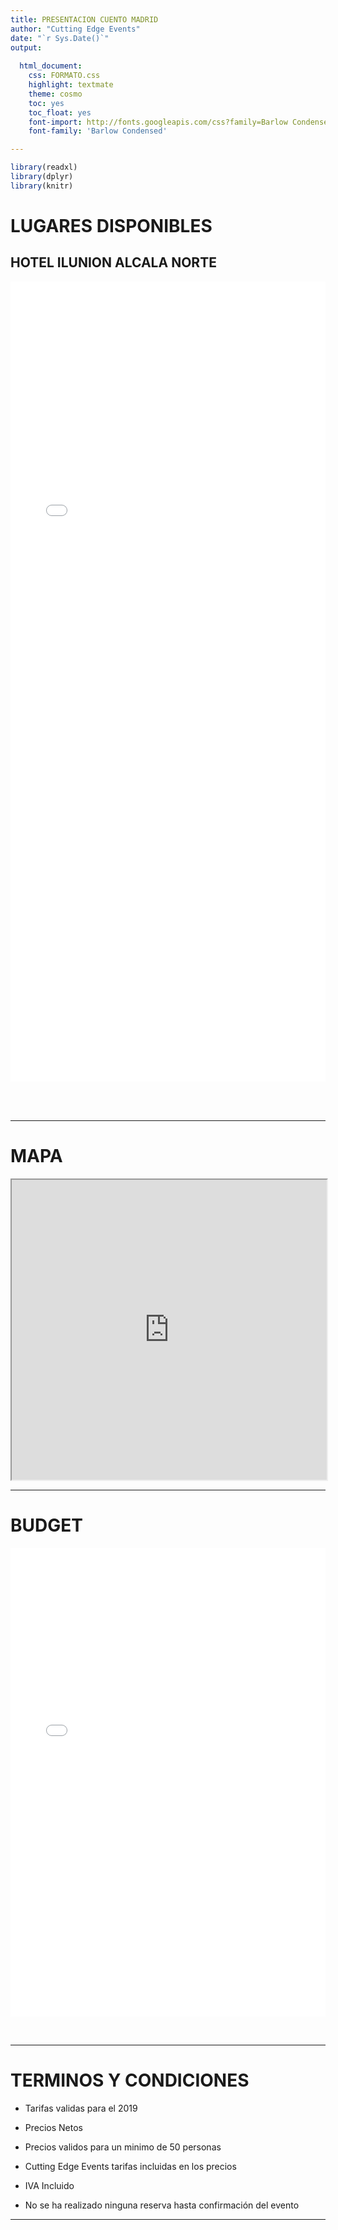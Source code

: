 ```yaml
---
title: PRESENTACION CUENTO MADRID 
author: "Cutting Edge Events"
date: "`r Sys.Date()`"
output:
  
  html_document:
    css: FORMATO.css
    highlight: textmate
    theme: cosmo
    toc: yes
    toc_float: yes
    font-import: http://fonts.googleapis.com/css?family=Barlow Condensed
    font-family: 'Barlow Condensed'

---
```


<style>
.list-group-item.active, .list-group-item.active:focus, .list-group-item.active:hover {
    background-color: #EA5933;
}
</style>

<style>
.nav>li>a {
    position: relative;
    display: block;
    padding: 10px 15px;
    color: #EA5933;
    font-weight: bold;
}
.nav-pills>li.active>a, .nav-pills>li.active>a:hover, .nav-pills>li.active>a:focus {
    color: white;
    background-color: #EA5933;
}
</style>


<script> 
    $(document).ready(function() { 
    $head = $('#header'); 
    $head.prepend('<A href = https://www.cuttingedge-events.com><img src ="CUTTLOGO.svg" width="200" vspace="50" align="right"></A>') 
    }); 
</script> 



```r
library(readxl)
library(dplyr)
library(knitr)
```

# LUGARES DISPONIBLES 

## HOTEL ILUNION ALCALA NORTE

<iframe src="Ilunion Alcala Norte/Alcala Norte.html" frameborder="0" width="100%" height="1280" scrolling="no"></iframe>

</br>
</br>


*****

# MAPA

<iframe src="https://www.google.com/maps/d/embed?mid=1xrJXPW8dbzzoyLfaM_e0ecEAgfIrgmd1" width="100%" height="480"></iframe>


*****

# BUDGET 


<iframe src="BUDGETMIASTENIAMADRID.html" frameborder="0" width="100%" height="750" scrolling="no"></iframe>

</br>





*****

# TERMINOS Y CONDICIONES

  * Tarifas validas para el 2019 
  
  * Precios Netos
  
  * Precios validos para un minimo de 50 personas 
  
  * Cutting Edge Events tarifas incluidas en los precios 
  
  * IVA Incluido 
  
  * No se ha realizado ninguna reserva hasta confirmación del evento
  
*****





